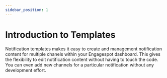```yaml
---
sidebar_position: 1
---
```


# Introduction to Templates
Notification templates makes it easy to create and management notification content for multiple chanels within your Engagespot dashboard.
This gives the flexibility to edit notification content without having to touch the code. You can even add new channels for a particular notification without any development effort.